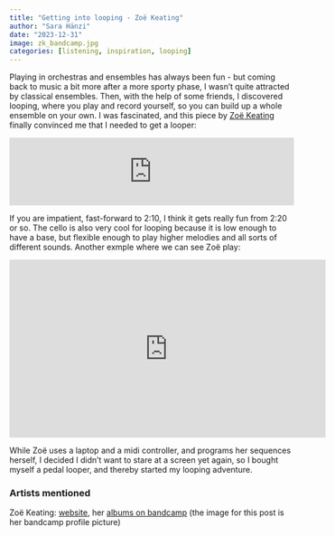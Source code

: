 ```yaml
---
title: "Getting into looping - Zoë Keating"
author: "Sara Hänzi"
date: "2023-12-31"
image: zk_bandcamp.jpg
categories: [listening, inspiration, looping]
---
```


Playing in orchestras and ensembles has always been fun - but coming back to music a bit more after a more sporty phase, I wasn't quite attracted by classical ensembles. Then, with the help of some friends, I discovered looping, where you play and record yourself, so you can build up a whole ensemble on your own. I was fascinated, and this piece by [Zoë Keating](https://www.zoekeating.com/) finally convinced me that I needed to get a looper:

<iframe style="border: 0; width: 100%; height: 120px;" src="https://bandcamp.com/EmbeddedPlayer/album=3620198981/size=large/bgcol=ffffff/linkcol=0687f5/tracklist=false/artwork=small/track=1063169438/transparent=true/" seamless><a href="https://music.zoekeating.com/album/one-cello-x-16-ep">One Cello x 16 (EP) by Zoe Keating</a></iframe>

If you are impatient, fast-forward to 2:10, I think it gets really fun from 2:20 or so. The cello is also very cool for looping because it is low enough to have a base, but flexible enough to play higher melodies and all sorts of different sounds. Another exmple where we can see Zoë play:

<iframe width="560" height="315" src="https://www.youtube.com/embed/jToYxrS0oKw?si=KZXnxHTmo_GZtMdn" title="YouTube video player" frameborder="0" allow="accelerometer; autoplay; clipboard-write; encrypted-media; gyroscope; picture-in-picture; web-share" allowfullscreen></iframe>

While Zoë uses a laptop and a midi controller, and programs her sequences herself, I decided I didn't want to stare at a screen yet again, so I bought myself a pedal looper, and thereby started my looping adventure.

### Artists mentioned

Zoë Keating: [website](https://www.zoekeating.com/), her [albums on bandcamp](https://zoekeating.bandcamp.com/) (the image for this post is her bandcamp profile picture)